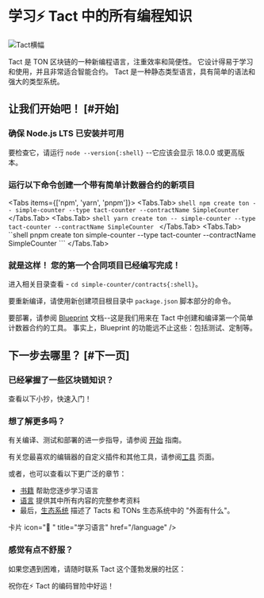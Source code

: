 # 学习⚡ Tact 中的所有编程知识


![Tact横幅](public/banner.jpeg)

Tact 是 TON 区块链的一种新编程语言，注重效率和简便性。 它设计得易于学习和使用，并且非常适合智能合约。 Tact 是一种静态类型语言，具有简单的语法和强大的类型系统。

## 让我们开始吧！ [#开始]

<Steps>

### 确保 Node.js LTS 已安装并可用

要检查它，请运行 `node --version{:shell}` --它应该会显示 18.0.0 或更高版本。

### 运行以下命令创建一个带有简单计数器合约的新项目

<Tabs items={['npm', 'yarn', 'pnpm']}>
  <Tabs.Tab>
    ```shell
    npm create ton -- simple-counter --type tact-counter --contractName SimpleCounter
    ```
  </Tabs.Tab>
  <Tabs.Tab>
    ```shell
    yarn create ton -- simple-counter --type tact-counter --contractName SimpleCounter
    ```
  </Tabs.Tab>
  <Tabs.Tab>
    ``shell
    pnpm create ton simple-counter --type tact-counter --contractName SimpleCounter
    ```
  </Tabs.Tab>
</Tabs>

### 就是这样！ 您的第一个合同项目已经编写完成！

进入相关目录查看 - `cd simple-counter/contracts{:shell}`。

要重新编译，请使用新创建项目根目录中 `package.json` 脚本部分的命令。

要部署，请参阅 [Blueprint](https://github.com/ton-org/blueprint) 文档--这是我们用来在 Tact 中创建和编译第一个简单计数器合约的工具。 事实上，Blueprint 的功能远不止这些：包括测试、定制等。

</Steps>

## 下一步去哪里？ [#下一页]

<Steps>

### 已经掌握了一些区块链知识？

查看以下小抄，快速入门！

<Cards>
  <Cards.Card
    icon="💎 "
    title="来自 FunC (TON)"
    href="/book/cs/from-func"
  />
  <Cards.Card
    icon="🔷 "
    title="来自 Solidity (Ethereum)"
    href="/book/cs/from-solidity"
  />
</Cards>

### 想了解更多吗？

有关编译、测试和部署的进一步指导，请参阅 [开始](/book/guides/getting-started) 指南。

有关您最喜欢的编辑器的自定义插件和其他工具，请参阅[工具](/ecosystem/tools/overview) 页面。

或者，也可以查看以下更广泛的章节：

- [书籍](/书籍) 帮助您逐步学习语言
- [语言](/语言) 提供其中所有内容的完整参考资料
- 最后，[生态系统](/ecosystem) 描述了 Tacts 和 TONs 生态系统中的 "外面有什么"。

<Cards>
  <Cards.Card
    icon="📚 "
    title="阅读《战术书》"
    href="/book"
  />
  <Cards.Card icon="🔬 " title="学习语言" href="/language" /> 卡片
    icon="🔬 "
    title="学习语言"
    href="/language"
  />
  <Cards.Card
    icon="🗺️ "
    title="拥抱生态系统"
    href="/ecosystem"
  />
</Cards>

### 感觉有点不舒服？

如果您遇到困难，请随时联系 Tact 这个蓬勃发展的社区：

<Cards>
  <Cards.Card
    icon="✈️ "
    title="Telegram Group"
    href="https://t.me/tactlang"
  />
  <Cards.Card
    icon="🐦 "
    title="X/Twitter"
    href="https://twitter.com/tact_language"
  />
</Cards>

祝你在⚡ Tact 的编码冒险中好运！

</Steps>
